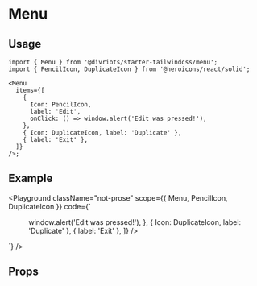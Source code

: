 
# Menu

<Description of={Menu} />

## Usage

```tsx
import { Menu } from '@divriots/starter-tailwindcss/menu';
import { PencilIcon, DuplicateIcon } from '@heroicons/react/solid';

<Menu
  items={[
    {
      Icon: PencilIcon,
      label: 'Edit',
      onClick: () => window.alert('Edit was pressed!'),
    },
    { Icon: DuplicateIcon, label: 'Duplicate' },
    { label: 'Exit' },
  ]}
/>;
```

## Example

<Playground
  className="not-prose"
  scope={{ Menu, PencilIcon, DuplicateIcon }}
  code={`
<div className="h-40">
  <Menu
    items={[
      {
        Icon: PencilIcon,
        label: 'Edit',
        onClick: () => window.alert('Edit was pressed!'),
      },
      { Icon: DuplicateIcon, label: 'Duplicate' },
      { label: 'Exit' },
    ]}
  />
</div>
  `}
/>

## Props

<Props of={Menu} />
